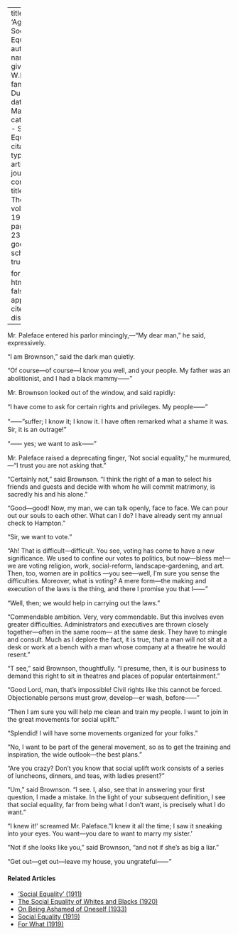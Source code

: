 
---
title: 'Again, Social Equality'
author:
  - name:
      given: W.E.B.
      family: Du Bois
date: Mar. 1920
categories: 
  - Social Equality
citation: 
  type: article-journal
  container-title: The Crisis
  volume: 19
  issue: 5
  page: 236-237
google-scholar: true

format:
  html:
    toc: false
    appendix-cite-as: display
---


Mr. Paleface entered his parlor mincingly,---"My dear man," he said, expressively. 

"I am Brownson," said the dark man quietly. 

"Of course---of course---I know you well, and your people. My father was an abolitionist, and I had a black mammy&#11834;"

Mr. Brownson looked out of the window, and said rapidly: 

"I have come to ask for certain rights and privileges. My people&#11834;" 

"&#11834;"suffer; I know it; I know it. I have often remarked what a shame it was. Sir, it is an outrage!" 

"&#11834; yes; we want to ask&#11834;"

Mr. Paleface raised a deprecating finger, 'Not social equality," he murmured,---"I trust you are not asking that." 

"Certainly not," said Brownson. "I think the right of a man to select his friends and guests and decide with whom he will commit matrimony, is sacredly his and his alone." 

"Good---good! Now, my man, we can talk openly, face to face. We can pour out our souls to each other. What can I do? I have already sent my annual check to Hampton." 

"Sir, we want to vote." 

"Ah! That is difficult---difficult. You see, voting has come to have a new significance. We used to confine our votes to politics, but now---bless me!---we are voting religion, work, social-reform, landscape-gardening, and art. Then, too, women are in politics ---you see---well, I'm sure you sense the difficulties. Moreover, what is voting? A mere form---the making and execution of the laws is the thing, and there I promise you that I&#11834;" 

"Well, then; we would help in carrying out the laws." 

"Commendable ambition. Very, very commendable. But this involves even greater difficulties. Administrators and executives are thrown closely together---often in the same room--- at the same desk. They have to mingle and consult. Much as I deplore the fact, it is true, that a man will not sit at a desk or work at a bench with a man whose company at a theatre he would resent." 

"T see," said Brownson, thoughtfully. "I presume, then, it is our business to demand this right to sit in theatres and places of popular entertainment." 

"Good Lord, man, that's impossible! Civil rights like this cannot be forced. Objectionable persons must grow, develop---er wash, before&#11834;"

"Then I am sure you will help me clean and train my people. I want to join in the great movements for social uplift." 

"Splendid! I will have some movements organized for your folks." 

"No, I want to be part of the general movement, so as to get the training and inspiration, the wide outlook---the best plans." 

"Are you crazy? Don't you know that social uplift work consists of a series of luncheons, dinners, and teas, with ladies present?" 

"Um," said Brownson. "I see. I, also, see that in answering your first question, I made a mistake. In the light of your subsequent definition, I see that social equality, far from being what I don't want, is precisely what I do want." 

"I knew it!' screamed Mr. Paleface. "I knew it all the time; I saw it sneaking into your eyes. You want---you dare to want to marry my sister.'

"Not if she looks like you," said  Brownson, "and not if she's as big a liar." 

"Get out---get out---leave my house, you ungrateful&#11834;"

 

<!-- Similar articles start here -->
<div  class="clear-wrap"></div>

#### Related Articles

* ['Social Equality' (1911)](/Volumes/03/01/social_equality.html)
* [The Social Equality of Whites and Blacks (1920)](/Volumes/21/01/social_equality_of_blacks_and_whites.html)
* [On Being Ashamed of Oneself (1933)](/Volumes/40/09/on_being_ashamed.html)
* [Social Equality (1919)](/Volumes/19/01/social_equality.html)
* [For What (1919)](/Volumes/17/06/for_what.html)

<!-- Similar articles end here -->
